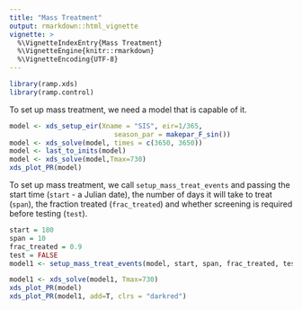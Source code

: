 ```yaml
---
title: "Mass Treatment"
output: rmarkdown::html_vignette
vignette: >
  %\VignetteIndexEntry{Mass Treatment}
  %\VignetteEngine{knitr::rmarkdown}
  %\VignetteEncoding{UTF-8}
---
```


```r
library(ramp.xds)
library(ramp.control)
```

To set up mass treatment, we need a model that is capable of it. 

```r
model <- xds_setup_eir(Xname = "SIS", eir=1/365, 
                          season_par = makepar_F_sin()) 
model <- xds_solve(model, times = c(3650, 3650))
model <- last_to_inits(model) 
model <- xds_solve(model,Tmax=730)
xds_plot_PR(model)
```

To set up mass treatment, we call `setup_mass_treat_events` and passing the start time (`start` - a Julian date), the number of days it will take to treat (`span`), the fraction treated (`frac_treated`) and whether screening is required before testing (`test`). 

```r
start = 180
span = 10 
frac_treated = 0.9
test = FALSE 
model1 <- setup_mass_treat_events(model, start, span, frac_treated, test)
```


```r
model1 <- xds_solve(model1, Tmax=730)
xds_plot_PR(model)
xds_plot_PR(model1, add=T, clrs = "darkred")
```

